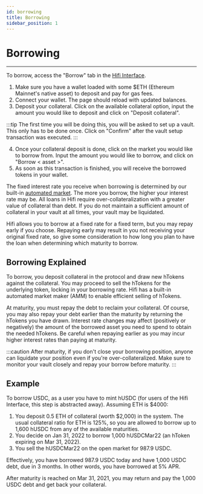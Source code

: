 ```yaml
---
id: borrowing
title: Borrowing
sidebar_position: 1
---
```



# Borrowing

<YouTubeEmbed embedId="xWDkY2W5WaQ" />

---

To borrow, access the "Borrow" tab in the [Hifi Interface](https://app.hifi.finance/borrow).

1. Make sure you have a wallet loaded with some $ETH (Ethereum Mainnet's native asset) to deposit and pay for gas fees.
2. Connect your wallet. The page should reload with updated balances.
3. Deposit your collateral. Click on the available collateral option, input the amount you would like to deposit and click on "Deposit collateral".

:::tip
The first time you will be doing this, you will be asked to set up a vault. This only has to be done once. Click on "Confirm" after the vault setup transaction was executed.
:::

4. Once your collateral deposit is done, click on the market you would like to borrow from. Input the amount you would like to borrow, and click on "Borrow < asset >".
5. As soon as this transaction is finished, you will receive the borrowed tokens in your wallet.

The fixed interest rate you receive when borrowing is determined by our built-in [automated
market](../technical-reference/market-making/hifi-pool.md). The more you borrow, the higher your interest rate may be. All loans in Hifi require over-collateralization with a greater value of collateral than debt. If you do not maintain a sufficient amount of collateral in your vault at all times, your vault may be liquidated.

Hifi allows you to borrow at a fixed rate for a fixed term, but you may repay early if you choose. Repaying early may result in you not receiving your original fixed rate, so give some consideration to how long you plan to have the loan when determining which maturity to borrow.

## Borrowing Explained

To borrow, you deposit collateral in the protocol and draw new hTokens against the collateral. You may proceed to sell
the hTokens for the underlying token, locking in your borrowing rate. Hifi has a built-in automated market maker (AMM) to enable efficient selling of hTokens.

At maturity, you must repay the debt to reclaim your collateral. Of course, you may also repay your debt earlier than the maturity by returning the hTokens you have drawn. Interest rate changes may affect (positively or negatively) the amount of the borrowed asset you need to spend to obtain the needed hTokens. Be careful when repaying earlier as you may incur higher interest rates than paying at maturity.

:::caution
After maturity, if you don't close your borrowing position, anyone can liquidate your position even if you're
over-collateralized. Make sure to monitor your vault closely and repay your borrow before maturity.
:::

## Example

To borrow USDC, as a user you have to mint hUSDC (for users of the Hifi Interface, this step is abstracted away).
Assuming ETH is $4000:

1. You deposit 0.5 ETH of collateral (worth $2,000) in the system. The usual collateral ratio for ETH is 125%, so you are allowed to
   borrow up to 1,600 hUSDC from any of the available maturities.
2. You decide on Jan 31, 2022 to borrow 1,000 hUSDCMar22 (an hToken expiring on Mar 31, 2022).
3. You sell the hUSDCMar22 on the open market for 987.9 USDC.

Effectively, you have borrowed 987.9 USDC today and have 1,000 USDC debt, due in 3 months. In other words, you have
borrowed at 5% APR.

After maturity is reached on Mar 31, 2021, you may return and pay the 1,000 USDC debt and get back your collateral.
